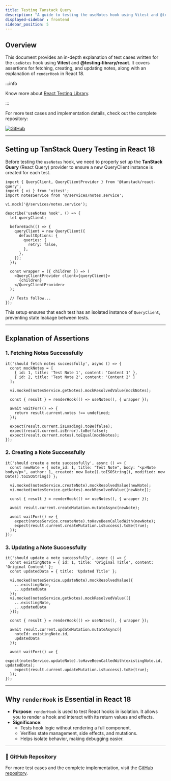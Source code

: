 ```yaml
---
title: Testing Tanstack Query
description: "A guide to testing the useNotes hook using Vitest and @testing-library/react."
displayed-sidebar : frontend
sidebar_position: 5
---
```


## Overview

This document provides an in-depth explanation of test cases written for the `useNotes` hook using **Vitest** and **@testing-library/react**. It covers assertions for fetching, creating, and updating notes, along with an explanation of `renderHook` in React 18.

:::info

Know more about [React Testing Library](/docs/frontend/3.%20React-Testing-Library/general-overview.md).

:::

For more test cases and implementation details, check out the complete repository:

[![GitHub](https://img.shields.io/badge/View%20on-GitHub-blue?logo=github)](https://github.com/tanishq-cloud/Notty)

---

## Setting up TanStack Query Testing in React 18

Before testing the `useNotes` hook, we need to properly set up the **TanStack Query** (React Query) provider to ensure a new QueryClient instance is created for each test.

```tsx title="Setting up wrapper"
import { QueryClient, QueryClientProvider } from '@tanstack/react-query';
import { vi } from 'vitest';
import notesService from '@/services/notes.service';

vi.mock('@/services/notes.service');

describe('useNotes hook', () => {
  let queryClient;

  beforeEach(() => {
    queryClient = new QueryClient({
      defaultOptions: {
        queries: {
          retry: false,
        },
      },
    });
  });

  const wrapper = ({ children }) => (
    <QueryClientProvider client={queryClient}>
      {children}
    </QueryClientProvider>
  );

  // Tests follow...
});
```

This setup ensures that each test has an isolated instance of `QueryClient`, preventing state leakage between tests.

---

## Explanation of Assertions

### 1. **Fetching Notes Successfully**

```tsx
it('should fetch notes successfully', async () => {
  const mockNotes = [
    { id: 1, title: 'Test Note 1', content: 'Content 1' },
    { id: 2, title: 'Test Note 2', content: 'Content 2' }
  ];

  vi.mocked(notesService.getNotes).mockResolvedValue(mockNotes);

  const { result } = renderHook(() => useNotes(), { wrapper });

  await waitFor(() => {
    return result.current.notes !== undefined;
  });

  expect(result.current.isLoading).toBe(false);
  expect(result.current.isError).toBe(false);
  expect(result.current.notes).toEqual(mockNotes);
});
```

### 2. **Creating a Note Successfully**

```tsx
it('should create a note successfully', async () => {
  const newNote = { note_id: 1, title: "Test Note", body: "<p>Note body</p>", author: 1, created: new Date().toISOString(), modified: new Date().toISOString() };

  vi.mocked(notesService.createNote).mockResolvedValue(newNote);
  vi.mocked(notesService.getNotes).mockResolvedValue([newNote]);

  const { result } = renderHook(() => useNotes(), { wrapper });

  await result.current.createMutation.mutateAsync(newNote);

  await waitFor(() => {
    expect(notesService.createNote).toHaveBeenCalledWith(newNote);
    expect(result.current.createMutation.isSuccess).toBe(true);
  });
});
```

### 3. **Updating a Note Successfully**

```tsx
it('should update a note successfully', async () => {
  const existingNote = { id: 1, title: 'Original Title', content: 'Original Content' };
  const updatedData = { title: 'Updated Title' };

  vi.mocked(notesService.updateNote).mockResolvedValue({
    ...existingNote,
    ...updatedData
  });
  vi.mocked(notesService.getNotes).mockResolvedValue([{
    ...existingNote,
    ...updatedData
  }]);

  const { result } = renderHook(() => useNotes(), { wrapper });

  await result.current.updateMutation.mutateAsync({
    noteId: existingNote.id,
    updatedData
  });

  await waitFor(() => {
    expect(notesService.updateNote).toHaveBeenCalledWith(existingNote.id, updatedData);
    expect(result.current.updateMutation.isSuccess).toBe(true);
  });
});
```

---

## Why `renderHook` is Essential in React 18

- **Purpose**: `renderHook` is used to test React hooks in isolation. It allows you to render a hook and interact with its return values and effects.
- **Significance**:
  - Tests hook logic without rendering a full component.
  - Verifies state management, side effects, and mutations.
  - Helps isolate behavior, making debugging easier.



---

### 📌 GitHub Repository

For more test cases and the complete implementation, visit the [GitHub repository](https://github.com/tanishq-cloud/Notty). 

